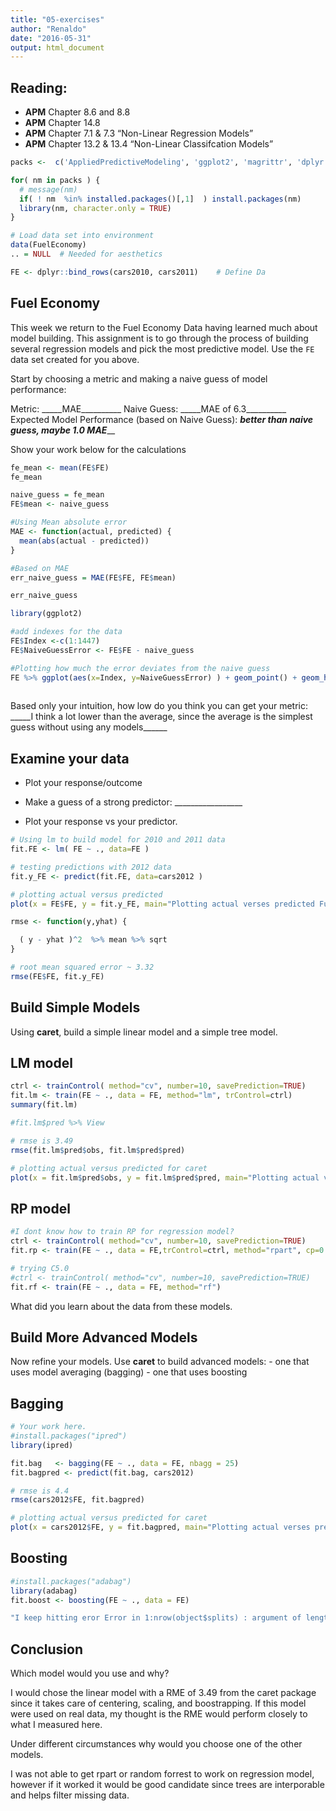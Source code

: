 ```yaml
---
title: "05-exercises"
author: "Renaldo"
date: "2016-05-31"
output: html_document
---
```


## Reading:
- **APM** Chapter 8.6 and 8.8 
- **APM** Chapter 14.8 
- **APM** Chapter 7.1 & 7.3 "Non-Linear Regression Models"
- **APM** Chapter 13.2 & 13.4 "Non-Linear Classifcation Models"


```r

packs <-  c('AppliedPredictiveModeling', 'ggplot2', 'magrittr', 'dplyr')

for( nm in packs ) { 
  # message(nm)
  if( ! nm  %in% installed.packages()[,1]  ) install.packages(nm)
  library(nm, character.only = TRUE)
}

# Load data set into environment
data(FuelEconomy)
.. = NULL  # Needed for aesthetics 

FE <- dplyr::bind_rows(cars2010, cars2011)    # Define Da

```

## Fuel Economy 


This week we return to the Fuel Economy Data having learned much about model building. This assignment is to go through the process of building several regression models and pick the most predictive model. Use the `FE` data set created for you above.


Start by choosing a metric and making a naive guess of model performance: 

Metric: _____MAE__________
Naive Guess: _____MAE of 6.3__________
Expected Model Performance (based on Naive Guess): ___better than naive guess, maybe 1.0 MAE_____

Show your work below for the calculations

```r

fe_mean <- mean(FE$FE)
fe_mean

naive_guess = fe_mean
FE$mean <- naive_guess

#Using Mean absolute error
MAE <- function(actual, predicted) {
  mean(abs(actual - predicted))
}

#Based on MAE
err_naive_guess = MAE(FE$FE, FE$mean)

err_naive_guess

library(ggplot2)

#add indexes for the data
FE$Index <-c(1:1447)
FE$NaiveGuessError <- FE$FE - naive_guess

#Plotting how much the error deviates from the naive guess 
FE %>% ggplot(aes(x=Index, y=NaiveGuessError) ) + geom_point() + geom_hline(yintercept=err_naive_guess, color="red") + stat_smooth(method = "lm", se=FALSE)
  

```


Based only your intuition, how low do you think you can get your metric: _____I think a lot lower than the average, since the average is the simplest guess without using any models______


## Examine your data

 * Plot your response/outcome 

 * Make a guess of a strong predictor: _________________  
 * Plot your response vs your predictor. 

```r

# Using lm to build model for 2010 and 2011 data
fit.FE <- lm( FE ~ ., data=FE ) 

# testing predictions with 2012 data
fit.y_FE <- predict(fit.FE, data=cars2012 )

# plotting actual versus predicted
plot(x = FE$FE, y = fit.y_FE, main="Plotting actual verses predicted Fuel Economy", xlab = "Predicted", ylab = "Actual")

rmse <- function(y,yhat) {

  ( y - yhat )^2  %>% mean %>% sqrt 
}

# root mean squared error ~ 3.32
rmse(FE$FE, fit.y_FE)

```

## Build Simple Models

Using **caret**, build a simple linear model and a simple tree model. 

## LM model

```r

ctrl <- trainControl( method="cv", number=10, savePrediction=TRUE)
fit.lm <- train(FE ~ ., data = FE, method="lm", trControl=ctrl)
summary(fit.lm)

#fit.lm$pred %>% View

# rmse is 3.49
rmse(fit.lm$pred$obs, fit.lm$pred$pred)

# plotting actual versus predicted for caret
plot(x = fit.lm$pred$obs, y = fit.lm$pred$pred, main="Plotting actual verses predicted Fuel Economy for caret", xlab = "Predicted", ylab = "Actual")
```

## RP model

```r

#I dont know how to train RP for regression model?
ctrl <- trainControl( method="cv", number=10, savePrediction=TRUE)
fit.rp <- train(FE ~ ., data = FE,trControl=ctrl, method="rpart", cp=0.02, tuneLength=20)

# trying C5.0 
#ctrl <- trainControl( method="cv", number=10, savePrediction=TRUE)
fit.rf <- train(FE ~ ., data = FE, method="rf")

```


What did you learn about the data from these models.


## Build More Advanced Models

Now refine your models. Use **caret** to build advanced models:
- one that uses model averaging (bagging) 
- one that uses boosting 

## Bagging

```r

# Your work here.
#install.packages("ipred")
library(ipred)

fit.bag   <- bagging(FE ~ ., data = FE, nbagg = 25)
fit.bagpred <- predict(fit.bag, cars2012)

# rmse is 4.4
rmse(cars2012$FE, fit.bagpred)

# plotting actual versus predicted for caret
plot(x = cars2012$FE, y = fit.bagpred, main="Plotting actual verses predicted Fuel Economy for Bagging", xlab = "Predicted", ylab = "Actual")

```

## Boosting

```r

#install.packages("adabag")
library(adabag)
fit.boost <- boosting(FE ~ ., data = FE)

"I keep hitting eror Error in 1:nrow(object$splits) : argument of length 0"
```


## Conclusion 

Which model would you use and why?  

I would chose the linear model with a RME of 3.49 from the caret package since it takes care of centering, scaling, and boostrapping. If this model were used on real data, my thought is the RME would perform closely to what I measured here.

Under different circumstances why would you choose one of the other models.

I was not able to get rpart or random forrest to work on regression model, however if it worked it would be good candidate since trees are interporable and helps filter missing data.

